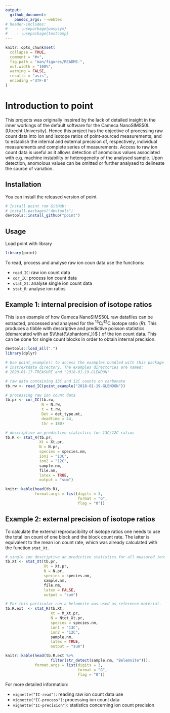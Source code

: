 ```yaml
---
output: 
  github_document:
    pandoc_args: --webtex 
# header-includes:
#    - \usepackage{wasysym}
#    - \usepackage{textcomp}
---
```

<!--  use the --webtex argument in the YAML to render equations -->


```r
knitr::opts_chunk$set(
  collapse = TRUE,
  comment = "#>",
  fig.path = "man/figures/README-",
  out.width = "100%",
  warning = FALSE, 
  results = "asis",
  encoding ='UTF-8'
)
```

# Introduction to point

<!-- badges: start -->
<!-- badges: end -->

This projects was originally inspired by the lack of detailed insight in the inner workings of the default software for the Cameca NanoSIMS50L (Utrecht University). Hence this project has the objective of processing raw count data into ion and isotope ratios of point-sourced measurements; and to establish the internal and external precision of, respectively, individual measurements and complete series of measurements. Access to raw ion count data is useful as it allows detection of anomolous values associated with e.g. machine instability or heterogeneity of the analysed sample. Upon detection, anomolous values can be omitted or further analysed to delineate the source of variation.

## Installation

You can install the released version of point 

``` r
# Install point rom GitHub:
# install.packages("devtools")
devtools::install_github("point")
```

## Usage

Load point with library

```r
library(point)
```

To read, process and analyse raw ion coun data use the functions:

* `read_IC`: raw ion count data
* `cor_IC`: process ion count data
* `stat_Xt`: analyse single ion count data
* `stat_R`: analyse ion ratios

## Example 1: internal precision of isotope ratios

This is an example of how Cameca NanoSIMS50L raw datafiles can be extracted, processed and analysed for the ^13^C/^12^C isotope ratio ($R$). This produces a tibble with descriptive and predictive poisson statistics (demarcated with an $\\\hat{\\\phantom{,}}$ ) of the ion count data. This can be done for single count blocks in order to obtain internal precision.

```r
devtools::load_all(".")
library(dplyr)
```


```r
# Use point_example() to access the examples bundled with this package in the
# inst/extdata directory. The examples directories are named:
# 2020-01-17-TREASURE and "2018-01-19-GLENDON"

# raw data containing 13C and 12C counts on carbonate
tb.rw <- read_IC(point_example("2018-01-19-GLENDON"))

# processing raw ion count data
tb.pr <- cor_IC(tb.rw, 
                N = N.rw, 
                t = t.rw, 
                Det = det_type.mt, 
                deadtime = 44, 
                thr = 180)

# descriptive an predictive statistics for 13C/12C ratios
tb.R <- stat_R(tb.pr, 
               Xt = Xt.pr, 
               N = N.pr, 
               species = species.nm, 
               ion1 = "13C", 
               ion2 = "12C", 
               sample.nm, 
               file.nm, 
               latex = TRUE, 
               output = "sum")

knitr::kable(head(tb.R),
             format.args = list(digits = 3, 
                                format = "G", 
                                flag = "0")) 
```


## Example 2: external precision of isotope ratios

To calculate the external reproducibility of isotope ratios one needs to use the total ion count of one block and the block count rate. The latter is equivalent to the mean ion count rate, which was already calculated with the function `stat_Xt`. 

```r
# single ion descriptive an predictive statistics for all measured ions
tb.Xt <- stat_Xt(tb.pr, 
                 Xt = Xt.pr, 
                 N = N.pr, 
                 species = species.nm, 
                 sample.nm, 
                 file.nm,
                 latex = FALSE,
                 output = "sum")

# For this particular run a belemnite was used as reference material. 
tb.R.ext  <- stat_R(tb.Xt, 
                    Xt = M_Xt.pr, 
                    N = Ntot_Xt.pr, 
                    species = species.nm, 
                    ion1 = "13C", 
                    ion2 = "12C",  
                    sample.nm, 
                    latex = TRUE,
                    output = "sum")

knitr::kable(head(tb.R.ext %>% 
                    filter(str_detect(sample.nm, "Belemnite"))),
             format.args = list(digits = 3, 
                                format = "G", 
                                flag = "0")) 
```

For more detailed information:

* `vignette("IC-read")`: reading raw ion count data use
* `vignette("IC-process")`: processing ion count data   
* `vignette("IC-precision")`: statistics concerning ion count precision
